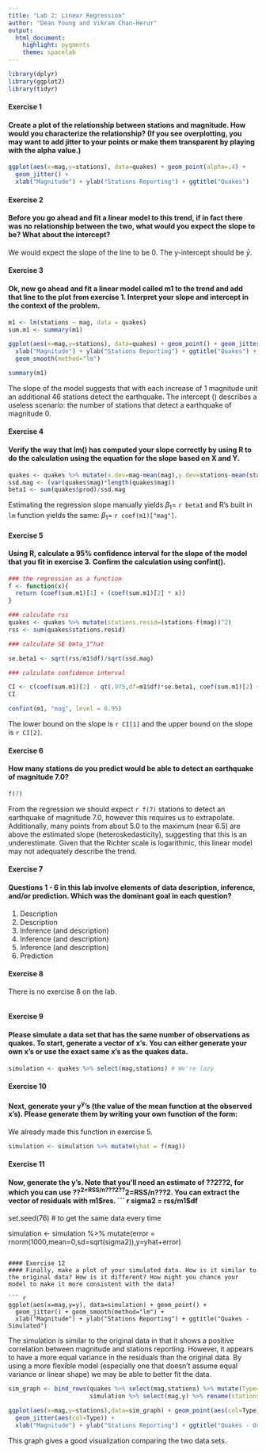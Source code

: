 ```yaml
---
title: "Lab 2: Linear Regression"
author: "Dean Young and Vikram Chan-Herur"
output: 
  html_document: 
    highlight: pygments
    theme: spacelab
---
```


```r
library(dplyr)
library(ggplot2)
library(tidyr)
```

#### Exercise 1
#### Create a plot of the relationship between stations and magnitude. How would you characterize the relationship? (If you see overplotting, you may want to add jitter to your points or make them transparent by playing with the alpha value.)

```r
ggplot(aes(x=mag,y=stations), data=quakes) + geom_point(alpha=.4) + 
  geom_jitter() +
  xlab("Magnitude") + ylab("Stations Reporting") + ggtitle("Quakes")
```

#### Exercise 2
#### Before you go ahead and fit a linear model to this trend, if in fact there was no relationship between the two, what would you expect the slope to be? What about the intercept?

We would expect the slope of the line to be 0. The y-intercept should be $\bar{y}$.

#### Exercise 3
#### Ok, now go ahead and fit a linear model called m1 to the trend and add that line to the plot from exercise 1. Interpret your slope and intercept in the context of the problem.

``` r
m1 <- lm(stations ~ mag, data = quakes)
sum.m1 <- summary(m1)

ggplot(aes(x=mag,y=stations), data=quakes) + geom_point() + geom_jitter() +
  xlab("Magnitude") + ylab("Stations Reporting") + ggtitle("Quakes") +
  geom_smooth(method="lm")

summary(m1)

```

The slope of the model suggests that with each increase of 1 magnitude unit an additional 46 stations detect the earthquake. The intercept () describes a useless scenario: the number of stations that detect a earthquake of magnitude 0.

#### Exercise 4
#### Verify the way that lm() has computed your slope correctly by using R to do the calculation using the equation for the slope based on X and Y.

```r
quakes <- quakes %>% mutate(x.dev=mag-mean(mag),y.dev=stations-mean(stations),prod=x.dev*y.dev)
ssd.mag <- (var(quakes$mag)*length(quakes$mag))
beta1 <- sum(quakes$prod)/ssd.mag
```

Estimating the regression slope manually yields $\beta_1 =$ `r beta1` and R's built in `lm` function yields the same: $\beta_1 =$ `r coef(m1)["mag"]`.

#### Exercise 5
#### Using R, calculate a 95% confidence interval for the slope of the model that you fit in exercise 3. Confirm the calculation using confint().
``` r

### the regression as a function
f <- function(x){
  return (coef(sum.m1)[1] + (coef(sum.m1)[2] * x))
}

### calculate rss
quakes <- quakes %>% mutate(stations.resid=(stations-f(mag))^2)
rss <- sum(quakes$stations.resid)

### calculate SE beta_1^hat

se.beta1 <- sqrt(rss/m1$df)/sqrt(ssd.mag)

### calculate confidence interval

CI <- c(coef(sum.m1)[2] - qt(.975,df=m1$df)*se.beta1, coef(sum.m1)[2] + qt(.975,df=m1$df)*se.beta1)
CI

confint(m1, "mag", level = 0.95)
```

The lower bound on the slope is `r CI[1]` and the upper bound on the slope is `r CI[2]`.

#### Exercise 6
#### How many stations do you predict would be able to detect an earthquake of magnitude 7.0?
``` r
f(7)
```

From the regression we should expect `r f(7)` stations to detect an earthquake of magnitude 7.0, however this requires us to extrapolate. Additionally, many points from about 5.0 to the maximum (near 6.5) are above the estimated slope (heteroskedasticity), suggesting that this is an underestimate. Given that the Richter scale is logarithmic, this linear model may not adequately describe the trend.

#### Exercise 7
#### Questions 1 - 6 in this lab involve elements of data description, inference, and/or prediction. Which was the dominant goal in each question?

1. Description
2. Description
3. Inference (and description)
4. Inference (and description)
5. Inference (and description)
6. Prediction


#### Exercise 8

There is no exercise 8 on the lab.
``` r

```

#### Exercise 9
#### Please simulate a data set that has the same number of observations as quakes. To start, generate a vector of x's. You can either generate your own x's or use the exact same x's as the quakes data.
``` r
simulation <- quakes %>% select(mag,stations) # We're lazy
```

#### Exercise 10
#### Next, generate your y^y^'s (the value of the mean function at the observed x's). Please generate them by writing your own function of the form:

We already made this function in exercise 5.
```r
simulation <- simulation %>% mutate(yhat = f(mag))

```

#### Exercise 11
#### Now, generate the y's. Note that you'll need an estimate of ??2??2, for which you can use ??^2=RSS/n???2??^2=RSS/n???2. You can extract the vector of residuals with m1$res.
``` r
sigma2 = rss/m1$df
set.seed(76) # to get the same data every time

simulation <- simulation %>% mutate(error = rnorm(1000,mean=0,sd=sqrt(sigma2)),y=yhat+error)
```

#### Exercise 12
#### Finally, make a plot of your simulated data. How is it similar to the original data? How is it different? How might you chance your model to make it more consistent with the data?

``` r
ggplot(aes(x=mag,y=y), data=simulation) + geom_point() + 
  geom_jitter() + geom_smooth(method="lm") +
  xlab("Magnitude") + ylab("Stations Reporting") + ggtitle("Quakes - Simulated")
```

The simulation is similar to the original data in that it shows a positive correlation between magnitude and stations reporting. However, it appears to have a more equal variance in the residuals than the original data. By using a more flexible model (especially one that doesn't assume equal variance or linear shape) we may be able to better fit the data.

```r
sim_graph <- bind_rows(quakes %>% select(mag,stations) %>% mutate(Type="Orig"), 
                       simulation %>% select(mag,y) %>% rename(stations=y) %>% mutate(Type="Sim"))

ggplot(aes(x=mag,y=stations),data=sim_graph) + geom_point(aes(col=Type)) +
  geom_jitter(aes(col=Type)) +
  xlab("Magnitude") + ylab("Stations Reporting") + ggtitle("Quakes - Original vs. Simulated Data")
```

This graph gives a good visualization comparing the two data sets.
